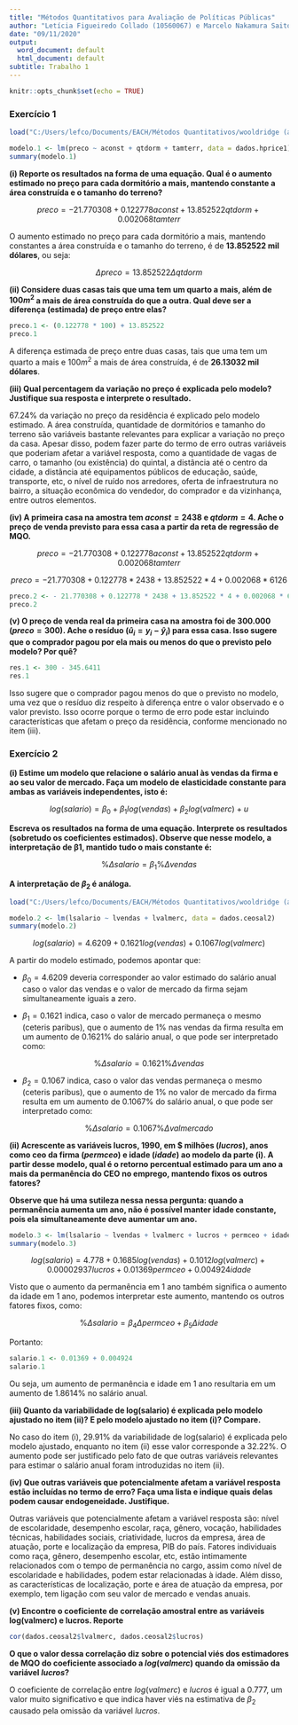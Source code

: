 ```yaml
---
title: "Métodos Quantitativos para Avaliação de Políticas Públicas"
author: "Letícia Figueiredo Collado (10560067) e Marcelo Nakamura Saito (10686860)"
date: "09/11/2020"
output:
  word_document: default
  html_document: default
subtitle: Trabalho 1
---
```


```r
knitr::opts_chunk$set(echo = TRUE)

```

### Exercício 1


```r

load("C:/Users/lefco/Documents/EACH/Métodos Quantitativos/wooldridge (arquivos ajustados pt-br)/hprice1.RData")

modelo.1 <- lm(preco ~ aconst + qtdorm + tamterr, data = dados.hprice1)
summary(modelo.1)

```

**(i) Reporte os resultados na forma de uma equação. Qual é o aumento estimado no preço para cada dormitório a mais, mantendo constante a área construída e o tamanho do terreno?**

$$preco = - 21.770308 + 0.122778 aconst + 13.852522 qtdorm + 0.002068 tamterr$$

O aumento estimado no preço para cada dormitório a mais, mantendo constantes a área construída e o tamanho do terreno, é de **13.852522 mil dólares**, ou seja:

$$ \Delta preco = 13.852522 \Delta qtdorm $$

**(ii) Considere duas casas tais que uma tem um quarto a mais, além de $100 m^2$ a mais de área construída do que a outra. Qual deve ser a diferença (estimada) de preço entre elas?**

```r

preco.1 <- (0.122778 * 100) + 13.852522
preco.1

```

A diferença estimada de preço entre duas casas, tais que uma tem um quarto a mais e $100m^2$ a mais de área construída, é de **26.13032 mil dólares**.

**(iii) Qual percentagem da variação no preço é explicada pelo modelo? Justifique sua resposta e interprete o resultado.**

67.24% da variação no preço da residência é explicado pelo modelo estimado. A área construída, quantidade de dormitórios e tamanho do terreno são variáveis bastante relevantes para explicar a variação no preço da casa. Apesar disso, podem fazer parte do termo de erro outras variáveis que poderiam afetar a variável resposta, como a quantidade de vagas de carro, o tamanho (ou existência) do quintal, a distância até o centro da cidade, a distância até equipamentos públicos de educação, saúde, transporte, etc, o nível de ruído nos arredores, oferta de infraestrutura no bairro, a situação econômica do vendedor, do comprador e da vizinhança, entre outros elementos.

**(iv) A primeira casa na amostra tem $aconst = 2438$ e $qtdorm = 4$. Ache o preço de venda previsto para essa casa a partir da reta de regressão de MQO.**

$$preco = - 21.770308 + 0.122778 aconst + 13.852522 qtdorm + 0.002068 tamterr$$

$$preco = - 21.770308 + 0.122778 * 2438 + 13.852522 * 4 + 0.002068 * 6126$$

```r

preco.2 <- - 21.770308 + 0.122778 * 2438 + 13.852522 * 4 + 0.002068 * 6126
preco.2

```

**(v) O preço de venda real da primeira casa na amostra foi de 300.000 $(preco = 300)$. Ache o resíduo $(\hat{u}_i = y_i − \hat{y}_i)$ para essa casa. Isso sugere que o comprador pagou por ela mais ou menos do que o previsto pelo modelo? Por quê?**

```r

res.1 <- 300 - 345.6411
res.1

```

Isso sugere que o comprador pagou menos do que o previsto no modelo, uma vez que o resíduo diz respeito à diferença entre o valor observado e o valor previsto. Isso ocorre porque o termo de erro pode estar incluindo características que afetam o preço da residência, conforme mencionado no item (iii).

### Exercício 2

**(i) Estime um modelo que relacione o salário anual às vendas da firma e ao seu valor de mercado. Faça um modelo de elasticidade constante para ambas as variáveis independentes, isto é:**

$$log(salario) = \beta_{0} + \beta_{1} log(vendas) + \beta_{2} log(valmerc) + u $$

**Escreva os resultados na forma de uma equação. Interprete os resultados (sobretudo os coeficientes estimados). Observe que nesse modelo, a interpretação de β1, mantido tudo o mais constante é:**

$$ \% \Delta salario = \beta_{1} \% \Delta vendas $$

**A interpretação de $\beta_{2}$ é análoga.**

```r

load("C:/Users/lefco/Documents/EACH/Métodos Quantitativos/wooldridge (arquivos ajustados pt-br)/ceosal2.RData")

modelo.2 <- lm(lsalario ~ lvendas + lvalmerc, data = dados.ceosal2)
summary(modelo.2)

```

$$log(salario) = 4.6209 + 0.1621 log(vendas) + 0.1067 log(valmerc) $$

A partir do modelo estimado, podemos apontar que:

* $\beta_{0} = 4.6209$ deveria corresponder ao valor estimado do salário anual caso o valor das vendas e o valor de mercado da firma sejam simultaneamente iguais a zero.

* $\beta_{1} = 0.1621$ indica, caso o valor de mercado permaneça o mesmo (ceteris paribus), que o aumento de 1% nas vendas da firma resulta em um aumento de 0.1621% do salário anual, o que pode ser interpretado como:

$$ \% \Delta salario = 0.1621\% \Delta vendas $$

* $\beta_{2} = 0.1067$ indica, caso o valor das vendas  permaneça o mesmo (ceteris paribus), que o aumento de 1% no valor de mercado da firma resulta em um aumento de 0.1067% do salário anual, o que pode ser interpretado como:

$$ \% \Delta salario = 0.1067\% \Delta valmercado $$

**(ii) Acrescente as variáveis lucros, 1990, em $ milhões ($lucros$), anos como ceo da firma ($permceo$) e idade ($idade$) ao modelo da parte (i). A partir desse modelo, qual é o retorno percentual estimado para um ano a mais da permanência do CEO no emprego, mantendo fixos os outros fatores?**

**Observe que há uma sutileza nessa nessa pergunta: quando a permanência aumenta um ano, não é possível manter idade constante, pois ela simultaneamente deve aumentar um ano.**

```r

modelo.3 <- lm(lsalario ~ lvendas + lvalmerc + lucros + permceo + idade, data = dados.ceosal2)
summary(modelo.3)

```

$$ log(salario) = 4.778 + 0.1685 log(vendas) + 0.1012 log(valmerc) + 0.00002937 lucros + 0.01369 permceo + 0.004924 idade $$

Visto que o aumento da permanência em 1 ano também significa o aumento da idade em 1 ano, podemos interpretar este aumento, mantendo os outros fatores fixos, como:

$$ \% \Delta salario = \beta_{4} \Delta permceo + \beta_{5} \Delta idade $$

Portanto:

```r

salario.1 <- 0.01369 + 0.004924
salario.1

```

Ou seja, um aumento de permanência e idade em 1 ano resultaria em um aumento de 1.8614% no salário anual.

**(iii) Quanto da variabilidade de log(salario) é explicada pelo modelo ajustado no item (ii)? E pelo modelo ajustado no item (i)? Compare.**

No caso do item (i), 29.91% da variabilidade de log(salario) é explicada pelo modelo ajustado, enquanto no item (ii) esse valor corresponde a 32.22%. O aumento pode ser justificado pelo fato de que outras variáveis relevantes para estimar o salário anual foram introduzidas no item (ii).

**(iv) Que outras variáveis que potencialmente afetam a variável resposta estão incluídas no termo de erro? Faça uma lista e indique quais delas podem causar endogeneidade. Justifique.**

Outras variáveis que potencialmente afetam a variável resposta são: nível de escolaridade, desempenho escolar, raça, gênero, vocação, habilidades técnicas, habilidades sociais, criatividade, lucros da empresa, área de atuação, porte e localização da empresa, PIB do país. Fatores individuais como raça, gênero, desempenho escolar, etc, estão intimamente relacionados com o tempo de permanência no cargo, assim como nível de escolaridade e habilidades, podem estar relacionadas à idade. Além disso, as características de localização, porte e área de atuação da empresa, por exemplo, tem ligação com seu valor de mercado e vendas anuais.

**(v) Encontre o coeficiente de correlação amostral entre as variáveis log(valmerc) e lucros. Reporte**

```r

cor(dados.ceosal2$lvalmerc, dados.ceosal2$lucros)

```


**O que o valor dessa correlação diz sobre o potencial viés dos estimadores de MQO do coeficiente associado a $log(valmerc)$ quando da omissão da variável $lucros$?**

O coeficiente de correlação entre $log(valmerc)$ e $lucros$ é igual a 0.777, um valor muito significativo e que indica haver viés na estimativa de $\beta_{2}$ causado pela omissão da variável $lucros$. 

